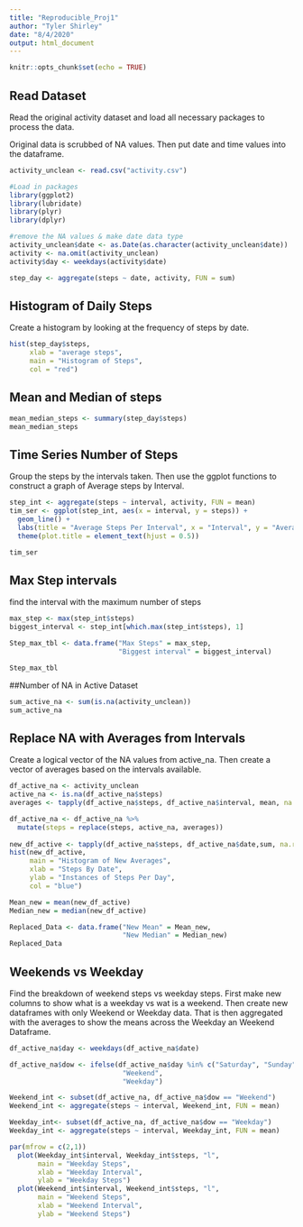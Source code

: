 ```yaml
---
title: "Reproducible_Proj1"
author: "Tyler Shirley"
date: "8/4/2020"
output: html_document
---
```


```r
knitr::opts_chunk$set(echo = TRUE)
```

## Read Dataset

Read the original activity dataset and load all necessary packages to process the data.

Original data is scrubbed of NA values. Then put date and time values into the dataframe.
```r
activity_unclean <- read.csv("activity.csv")

#Load in packages
library(ggplot2)
library(lubridate)
library(plyr)
library(dplyr)

#remove the NA values & make date data type
activity_unclean$date <- as.Date(as.character(activity_unclean$date))
activity <- na.omit(activity_unclean)
activity$day <- weekdays(activity$date)

step_day <- aggregate(steps ~ date, activity, FUN = sum)
```

## Histogram of Daily Steps

Create a histogram by looking at the frequency of steps by date.
```r
hist(step_day$steps, 
     xlab = "average steps",
     main = "Histogram of Steps",
     col = "red")
```

## Mean and Median of steps
```r
mean_median_steps <- summary(step_day$steps)
mean_median_steps
```

## Time Series Number of Steps

Group the steps by the intervals taken. Then use the ggplot functions to construct a graph of Average steps by Interval.

```r
step_int <- aggregate(steps ~ interval, activity, FUN = mean)
tim_ser <- ggplot(step_int, aes(x = interval, y = steps)) + 
  geom_line() + 
  labs(title = "Average Steps Per Interval", x = "Interval", y = "Average Steps") +
  theme(plot.title = element_text(hjust = 0.5))

tim_ser
```

## Max Step intervals

find the interval with the maximum number of steps

```r
max_step <- max(step_int$steps)
biggest_interval <- step_int[which.max(step_int$steps), 1]

Step_max_tbl <- data.frame("Max Steps" = max_step,
                           "Biggest interval" = biggest_interval)

Step_max_tbl
```

##Number of NA in Active Dataset

```r
sum_active_na <- sum(is.na(activity_unclean))
sum_active_na
```

## Replace NA with Averages from Intervals

Create a logical vector of the NA values from active_na. Then create a vector of averages based on the intervals available.
```r
df_active_na <- activity_unclean
active_na <- is.na(df_active_na$steps)
averages <- tapply(df_active_na$steps, df_active_na$interval, mean, na.rm = TRUE)

df_active_na <- df_active_na %>% 
  mutate(steps = replace(steps, active_na, averages))
  
new_df_active <- tapply(df_active_na$steps, df_active_na$date,sum, na.rm = TRUE)
hist(new_df_active,
     main = "Histogram of New Averages",
     xlab = "Steps By Date",
     ylab = "Instances of Steps Per Day",
     col = "blue")

Mean_new = mean(new_df_active)
Median_new = median(new_df_active)

Replaced_Data <- data.frame("New Mean" = Mean_new,
                            "New Median" = Median_new)
Replaced_Data

```

## Weekends vs Weekday

Find the breakdown of weekend steps vs weekday steps. First make new columns to show what is a weekday vs wat is a weekend. Then create new dataframes with only Weekend or Weekday data. That is then aggregated with the averages to show the means across the Weekday an Weekend Dataframe. 
```r
df_active_na$day <- weekdays(df_active_na$date)

df_active_na$dow <- ifelse(df_active_na$day %in% c("Saturday", "Sunday"),
                            "Weekend",
                            "Weekday")

Weekend_int <- subset(df_active_na, df_active_na$dow == "Weekend")
Weekend_int <- aggregate(steps ~ interval, Weekend_int, FUN = mean)

Weekday_int<- subset(df_active_na, df_active_na$dow == "Weekday")
Weekday_int <- aggregate(steps ~ interval, Weekday_int, FUN = mean)

par(mfrow = c(2,1))
  plot(Weekday_int$interval, Weekday_int$steps, "l",
       main = "Weekday Steps",
       xlab = "Weekday Interval",
       ylab = "Weekday Steps")
  plot(Weekend_int$interval, Weekend_int$steps, "l",
       main = "Weekend Steps",
       xlab = "Weekend Interval",
       ylab = "Weekend Steps")

```